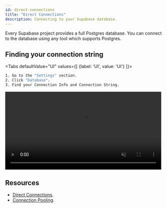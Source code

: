 ```yaml
---
id: direct-connections
title: "Direct Connections"
description: Connecting to your Supabase database.
---
```



Every Supabase project provides a full Postgres database. You can connect to the database using any tool which supports Postgres.

## Finding your connection string

<Tabs
defaultValue="UI"
values={[
  {label: 'UI', value: 'UI'}
]}>
<TabItem value="UI">

```sh
1. Go to the "Settings" section.
2. Click "Database".
3. Find your Connection Info and Connection String.
```

<video width="99%" muted playsInline controls="true">
  <source src="/videos/postgres-connection.mp4" type="video/mp4" muted playsInline />
</video>

</TabItem>
</Tabs>

## Resources 

- [Direct Connections](/docs/guides/database/connecting/direct-connections).
- [Connection Pooling](/docs/guides/database/connecting/connection-pooling).


